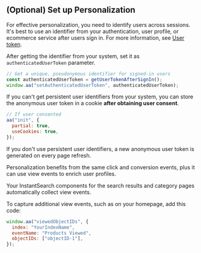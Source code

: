 ## (Optional) Set up Personalization

For effective personalization, you need to identify users across sessions.
It's best to use an identifier from your authentication,
user profile, or ecommerce service after users sign in.
For more information, see [User token](/guides/send-events/concepts/user-token/).

After getting the identifier from your system,
set it as `authenticatedUserToken` parameter.

```js JavaScript
// Get a unique, pseudonymous identifier for signed-in users
const authenticatedUserToken = getUserTokenAfterSignIn();
window.aa("setAuthenticatedUserToken", authenticatedUserToken);
```

If you can't get persistent user identifiers from your system,
you can store the anonymous user token in a cookie **after obtaining user consent**.

```js JavaScript
// If user consented
aa("init", {
  partial: true,
  useCookies: true,
});
```

If you don't use persistent user identifiers,
a new anonymous user token is generated on every page refresh.

Personalization benefits from the same click and conversion events,
plus it can use view events to enrich user profiles.

Your InstantSearch components for the search results and category pages automatically collect view events.

To capture additional view events, such as on your homepage,
add this code:

```js JavaScript
window.aa("viewedObjectIDs", {
  index: "YourIndexName",
  eventName: "Products Viewed",
  objectIDs: ["objectID-1"],
});
```